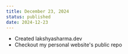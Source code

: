 ```yaml
---
title: December 23, 2024
status: published
date: 2024-12-23
---
```


- Created <LinkPreview url="https://lakshyasharma.dev"><Highlight>lakshyasharma.dev</Highlight></LinkPreview>
- Checkout my personal website's <Link href="https://github.com/lakshyaCreates/lakshyasharma">public repo</Link>
